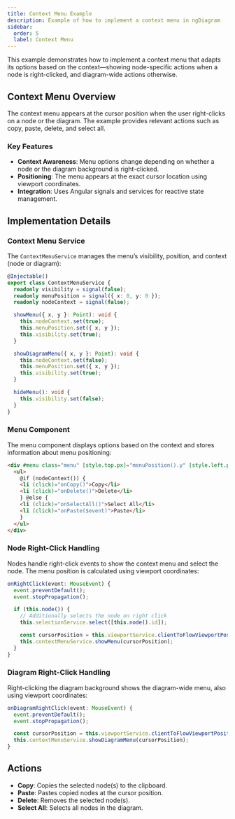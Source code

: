 ```yaml
---
title: Context Menu Example
description: Example of how to implement a context menu in ngDiagram
sidebar:
  order: 5
  label: Context Menu
---
```



This example demonstrates how to implement a context menu that adapts its options based on the context—showing node-specific actions when a node is right-clicked, and diagram-wide actions otherwise.

## Context Menu Overview

The context menu appears at the cursor position when the user right-clicks on a node or the diagram. The example provides relevant actions such as copy, paste, delete, and select all.

### Key Features

- **Context Awareness**: Menu options change depending on whether a node or the diagram background is right-clicked.
- **Positioning**: The menu appears at the exact cursor location using viewport coordinates.
- **Integration**: Uses Angular signals and services for reactive state management.

## Implementation Details

### Context Menu Service

The `ContextMenuService` manages the menu’s visibility, position, and context (node or diagram):

```typescript
@Injectable()
export class ContextMenuService {
  readonly visibility = signal(false);
  readonly menuPosition = signal({ x: 0, y: 0 });
  readonly nodeContext = signal(false);

  showMenu({ x, y }: Point): void {
    this.nodeContext.set(true);
    this.menuPosition.set({ x, y });
    this.visibility.set(true);
  }

  showDiagramMenu({ x, y }: Point): void {
    this.nodeContext.set(false);
    this.menuPosition.set({ x, y });
    this.visibility.set(true);
  }

  hideMenu(): void {
    this.visibility.set(false);
  }
}
```

### Menu Component

The menu component displays options based on the context and stores information about menu positioning:

```html
<div #menu class="menu" [style.top.px]="menuPosition().y" [style.left.px]="menuPosition().x" [class.show]="showMenu()">
  <ul>
    @if (nodeContext()) {
    <li (click)="onCopy()">Copy</li>
    <li (click)="onDelete()">Delete</li>
    } @else {
    <li (click)="onSelectAll()">Select All</li>
    <li (click)="onPaste($event)">Paste</li>
    }
  </ul>
</div>
```

### Node Right-Click Handling

Nodes handle right-click events to show the context menu and select the node. The menu position is calculated using viewport coordinates:

```typescript
onRightClick(event: MouseEvent) {
  event.preventDefault();
  event.stopPropagation();

  if (this.node()) {
    // Additionally selects the node on right click
    this.selectionService.select([this.node().id]);

    const cursorPosition = this.viewportService.clientToFlowViewportPosition({ x: event.clientX, y: event.clientY });
    this.contextMenuService.showMenu(cursorPosition);
  }
}
```

### Diagram Right-Click Handling

Right-clicking the diagram background shows the diagram-wide menu, also using viewport coordinates:

```typescript
onDiagramRightClick(event: MouseEvent) {
  event.preventDefault();
  event.stopPropagation();

  const cursorPosition = this.viewportService.clientToFlowViewportPosition({ x: event.clientX, y: event.clientY });
  this.contextMenuService.showDiagramMenu(cursorPosition);
}
```

## Actions

- **Copy**: Copies the selected node(s) to the clipboard.
- **Paste**: Pastes copied nodes at the cursor position.
- **Delete**: Removes the selected node(s).
- **Select All**: Selects all nodes in the diagram.

<ContextMenu />
<ExampleViewer dirName="context-menu" />
